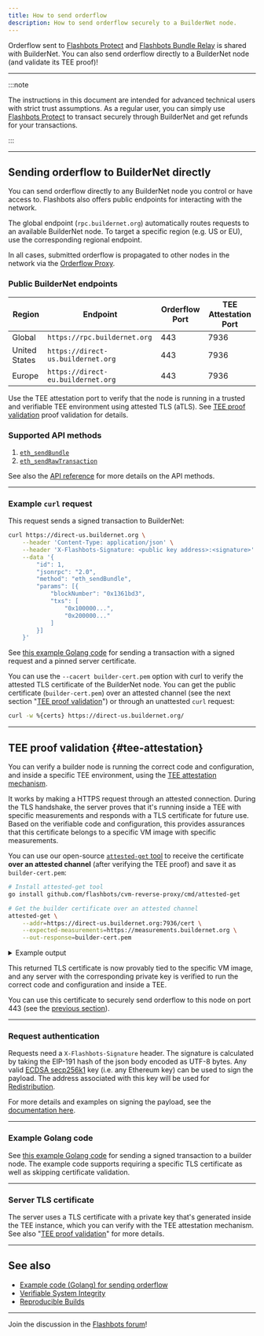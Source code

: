```yaml
---
title: How to send orderflow
description: How to send orderflow securely to a BuilderNet node.
---
```


Orderflow sent to [Flashbots Protect](https://protect.flashbots.net) and [Flashbots Bundle Relay](https://docs.flashbots.net/flashbots-auction/advanced/rpc-endpoint) is shared with BuilderNet. You can also send orderflow directly to a BuilderNet node (and validate its TEE proof)!

---

:::note

The instructions in this document are intended for advanced technical users with strict trust assumptions. As a regular user, you can simply use [Flashbots Protect](https://protect.flashbots.net) to transact securely through BuilderNet and get refunds for your transactions.

:::

<hr class="clean" />

## Sending orderflow to BuilderNet directly

You can send orderflow directly to any BuilderNet node you control or have access to. Flashbots also offers public endpoints for interacting with the network.

The global endpoint (`rpc.buildernet.org`) automatically routes requests to an available BuilderNet node. To target a specific region (e.g. US or EU), use the corresponding regional endpoint.

In all cases, submitted orderflow is propagated to other nodes in the network via the [Orderflow Proxy](https://buildernet.org/docs/os-services-builds#orderflow-proxy).

### Public BuilderNet endpoints

| Region       | Endpoint                          | Orderflow Port | TEE Attestation Port  |
|--------------|-----------------------------------|----------------|-----------------------|
| Global       | `https://rpc.buildernet.org`      | 443            | 7936                  |
| United States| `https://direct-us.buildernet.org`| 443            | 7936                  |
| Europe       | `https://direct-eu.buildernet.org`| 443            | 7936                  |

Use the TEE attestation port to verify that the node is running in a trusted and verifiable TEE environment using attested TLS (aTLS). 
See [TEE proof validation](#tee-attestation) proof validation for details.

### Supported API methods

1. [`eth_sendBundle`](https://docs.flashbots.net/flashbots-auction/advanced/rpc-endpoint#eth_sendbundle)
3. [`eth_sendRawTransaction`](https://docs.metamask.io/wallet/reference/json-rpc-methods/eth_sendrawtransaction/)

See also the [API reference](api) for more details on the API methods.

---

### Example `curl` request

This request sends a signed transaction to BuilderNet:

```bash
curl https://direct-us.buildernet.org \
    --header 'Content-Type: application/json' \
    --header 'X-Flashbots-Signature: <public key address>:<signature>' \
    --data '{
        "id": 1,
        "jsonrpc": "2.0",
        "method": "eth_sendBundle",
        "params": [{
            "blockNumber": "0x1361bd3",
            "txs": [
                "0x100000...",
                "0x200000..."
            ]
        }]
    }'
```


See [this example Golang code](https://github.com/flashbots/go-utils/blob/main/examples/send-multioperator-orderflow/main.go) for sending a transaction with a signed request and a pinned server certificate.

You can use the `--cacert builder-cert.pem` option with curl to verify the attested TLS certificate of the BuilderNet node. You can get the public certificate (`builder-cert.pem`) over an attested channel (see the next section "[TEE proof validation](#tee-attestation)") or through an unattested `curl` request:

```bash
curl -w %{certs} https://direct-us.buildernet.org/
```

<hr class="clean" />

## TEE proof validation {#tee-attestation}

You can verify a builder node is running the correct code and configuration, and inside a specific TEE environment, using the [TEE attestation mechanism](encryption-attestations).

It works by making a HTTPS request through an attested connection. During the TLS handshake, the server proves that it's running inside a TEE with specific measurements and responds with a TLS certificate for future use. Based on the verifiable code and configuration, this provides assurances that this certificate belongs to a specific VM image with specific measurements.

You can use our open-source [`attested-get` tool](https://github.com/flashbots/cvm-reverse-proxy/blob/main/cmd/attested-get/main.go) to receive the certificate **over an attested channel** (after verifying the TEE proof) and save it as `builder-cert.pem`:

```bash
# Install attested-get tool
go install github.com/flashbots/cvm-reverse-proxy/cmd/attested-get

# Get the builder certificate over an attested channel
attested-get \
    --addr=https://direct-us.buildernet.org:7936/cert \
    --expected-measurements=https://measurements.buildernet.org \
    --out-response=builder-cert.pem
```


<details>
  <summary>Example output</summary>

```bash
time=2025-04-24T11:12:19.747+01:00 level=INFO msg="Loading expected measurements from https://measurements.buildernet.org ..." service=attested-get version=dev
time=2025-04-24T11:12:20.186+01:00 level=INFO msg="Measurements loaded" service=attested-get version=dev measurements=4
time=2025-04-24T11:12:20.186+01:00 level=INFO msg="Executing attested GET request to https://direct-us.buildernet.org:7936/cert ..." service=attested-get version=dev
time=2025-04-24T11:12:20.786+01:00 level=INFO msg="Validating attestation document" service=attested-get version=dev
time=2025-04-24T11:12:21.940+01:00 level=INFO msg="Successfully validated attestation document" service=attested-get version=dev
time=2025-04-24T11:12:22.051+01:00 level=INFO msg="Measurements for azure-tdx with 24 entries:" service=attested-get version=dev
{
    "0": "2ade8023eeec241d83eff996830fd33b6b26811a79e8e809def01296337abced",
    "1": "3d458cfe55cc03ea1f443f1562beec8df51c75e14a9fcf9a7234a13f198e7969",
    "10": "0000000000000000000000000000000000000000000000000000000000000000",
    "11": "3aede0e78b33f4197175b73468be54f168a46719c063b7c4f27c10984e614b38",
    "12": "0000000000000000000000000000000000000000000000000000000000000000",
    "13": "0000000000000000000000000000000000000000000000000000000000000000",
    "14": "0000000000000000000000000000000000000000000000000000000000000000",
    "15": "0000000000000000000000000000000000000000000000000000000000000000",
    "16": "0000000000000000000000000000000000000000000000000000000000000000",
    "17": "ffffffffffffffffffffffffffffffffffffffffffffffffffffffffffffffff",
    "18": "ffffffffffffffffffffffffffffffffffffffffffffffffffffffffffffffff",
    "19": "ffffffffffffffffffffffffffffffffffffffffffffffffffffffffffffffff",
    "2": "3d458cfe55cc03ea1f443f1562beec8df51c75e14a9fcf9a7234a13f198e7969",
    "20": "ffffffffffffffffffffffffffffffffffffffffffffffffffffffffffffffff",
    "21": "ffffffffffffffffffffffffffffffffffffffffffffffffffffffffffffffff",
    "22": "ffffffffffffffffffffffffffffffffffffffffffffffffffffffffffffffff",
    "23": "0000000000000000000000000000000000000000000000000000000000000000",
    "3": "3d458cfe55cc03ea1f443f1562beec8df51c75e14a9fcf9a7234a13f198e7969",
    "4": "966f0aa4b6f6952e601712cfe78f71a6ae61467a425a92d0800c754e98933d78",
    "5": "18b53ae9ecb6aca7d765eae8e4324ecb61691822deb2bd6d318b76b6835ae4f0",
    "6": "737a9771c3575e3202b8dc69e4881de4b666253cfa92a5dbac6d99fd7e81c8c2",
    "7": "124daf47b4d67179a77dc3c1bcca198ae1ee1d094a2a879974842e44ab98bb06",
    "8": "0000000000000000000000000000000000000000000000000000000000000000",
    "9": "af03ec5b7f02f5b9779f04bc837b8cbbf85d5b0386d5f387d8b99e8f0d9a1fa4"
}
time=2025-04-24T11:12:22.051+01:00 level=INFO msg="Measurements match expected measurements ✅" service=attested-get version=dev matchedMeasurements=buildernet-v1.3.0-azure-tdx-d17a02695c1acc0800aff80e86efbe0e5919843184e6562d8d572894ab43d149.wic.vhd
time=2025-04-24T11:12:22.051+01:00 level=INFO msg="Response body with 696 bytes:" service=attested-get version=dev
-----BEGIN CERTIFICATE-----
MIIB1TCCAXugAwIBAgIRAJpsLIpuWcMaYpyLRyfzzu0wCgYIKoZIzj0EAwIwDzEN
MAsGA1UEChMEQWNtZTAeFw0yNTA0MjMxMDAzMDNaFw0yNjA0MjMxMDAzMDNaMA8x
DTALBgNVBAoTBEFjbWUwWTATBgcqhkjOPQIBBggqhkjOPQMBBwNCAASA4Uu/+Pgc
AAmWJGnMIpmaGmtFnRN+CBJhwbo7TCipr8SteJvPNVxST2bPEyfCBFshqIOPOKmb
fAMdHhfiDTGoo4G3MIG0MA4GA1UdDwEB/wQEAwIChDATBgNVHSUEDDAKBggrBgEF
BQcDATAPBgNVHRMBAf8EBTADAQH/MB0GA1UdDgQWBBQny7C1W6ZyOLHBj65XmNlW
uJYJgjBdBgNVHREEVjBUgglsb2NhbGhvc3SCO2J1aWxkZXJuZXQtZmxhc2hib3Rz
LWF6dXJlLWVhc3R1czItMDUuYnVpbGRlci5mbGFzaGJvdHMubmV0hwR/AAABhwSs
yxY0MAoGCCqGSM49BAMCA0gAMEUCIDU9SabP100dPVBCUoQJ7RkmH9hEbjinNgdF
MREbwxknAiEA51ZRCYn/9UDvQA6DqCgNndwU1x2N2EvDtDAG79ZhVo0=
-----END CERTIFICATE-----
```

</details>

This returned TLS certificate is now provably tied to the specific VM image, and any server with the corresponding private key is verified to run the correct code and configuration and inside a TEE.

You can use this certificate to securely send orderflow to this node on port 443 (see the [previous section](#example-curl-request)).


<hr class="clean" />

### Request authentication

Requests need a `X-Flashbots-Signature` header. The signature is calculated by taking the EIP-191 hash of the json body encoded as UTF-8 bytes.
Any valid [ECDSA secp256k1](https://en.bitcoin.it/wiki/Secp256k1) key (i.e. any Ethereum key) can be used to sign the payload. The address associated with this key will be used for [Redistribution](refunds).

For more details and examples on signing the payload, see the [documentation here](https://docs.flashbots.net/flashbots-auction/advanced/rpc-endpoint#authentication).

<hr class="clean" />

### Example Golang code

See [this example Golang code](https://github.com/flashbots/go-utils/blob/main/examples/send-multioperator-orderflow/main.go) for sending a signed transaction to a builder node.
The example code supports requiring a specific TLS certificate as well as skipping certificate validation.

<hr class="clean" />

### Server TLS certificate

The server uses a TLS certificate with a private key that's generated inside the TEE instance, which you can verify with the TEE attestation mechanism. See also "[TEE proof validation](#tee-attestation)" for more details.

<hr class="clean" />

## See also

- [Example code (Golang) for sending orderflow](https://github.com/flashbots/go-utils/blob/main/examples/send-multioperator-orderflow/main.go)
- [Verifiable System Integrity](verifiable-system-integrity)
- [Reproducible Builds](os-services-builds#reproducible-builds)

---

Join the discussion in the [Flashbots forum](https://collective.flashbots.net/c/builders/14)!
